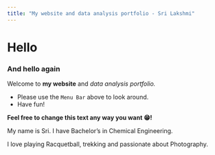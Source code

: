 ```yaml
---
title: "My website and data analysis portfolio - Sri Lakshmi"
---
```


# Hello

### And hello again

Welcome to **my website** and _data analysis portfolio._ 



* Please use the `Menu Bar` above to look around.
* Have fun!

**Feel free to change this text any way you want 😁!**

My name is Sri. I have Bachelor's in Chemical Engineering.

I love playing Racquetball, trekking and passionate about Photography.